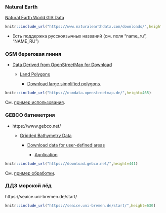 ### Natural Earth

[Natural Earth World GIS Data](https://www.naturalearthdata.com/)

```r
knitr::include_url("https://www.naturalearthdata.com/downloads/",height=540)
```

+ Есть поддержка русскоязычных названий (см. поля "name_ru", "NAME_RU")

### OSM береговая линия {#osmdata}

+ [Data Derived from OpenStreetMap for Download](https://osmdata.openstreetmap.de/)

   + [Land Polygons](https://osmdata.openstreetmap.de/data/land-polygons.html)
   
      + [Download large simplified polygons](https://osmdata.openstreetmap.de/download/simplified-land-polygons-complete-3857.zip).

```r
knitr::include_url("https://osmdata.openstreetmap.de/",height=465)
```

См. [пример использования](#dist2coast).

### GEBCO батиметрия {#download-gebco}


+ https://www.gebco.net/

   + [Gridded Bathymetry Data](https://www.gebco.net/data_and_products/gridded_bathymetry_data/)
   
      + [Download data for user-defined areas](https://www.gebco.net/data_and_products/gridded_bathymetry_data/#area)
      
         + [Application](https://download.gebco.net/)

```r
knitr::include_url("https://download.gebco.net/",height=441)
```

См. [пример обработки](#analysis-gebco).

### ДДЗ морской лёд

https://seaice.uni-bremen.de/start/

```r
knitr::include_url("https://seaice.uni-bremen.de/start/",height=630)
```
